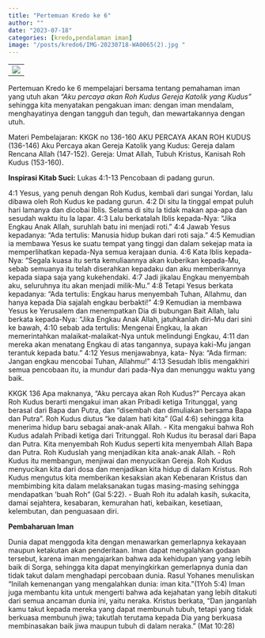 ```yaml
---
title: "Pertemuan Kredo ke 6"
author: ""
date: "2023-07-18"
categories: [kredo,pendalaman iman]
image: "/posts/kredo6/IMG-20230718-WA0065(2).jpg "
---
```


|                                                 |
|-------------------------------------------------|
| ![](/posts/kredo6/IMG-20230718-WA0065(2).jpg) 
Pertemuan Kredo ke 6 mempelajari bersama tentang pemahaman iman yang utuh akan *"Aku percaya akan Roh Kudus Gereja Katolik yang Kudus"* sehingga kita menyatakan pengakuan iman: dengan iman mendalam, menghayatinya dengan tangguh dan teguh, dan mewartakannya dengan utuh. 

Materi Pembelajaran: KKGK no 136-160 AKU PERCAYA AKAN ROH KUDUS (136-146) Aku Percaya akan Gereja Katolik yang Kudus: Gereja dalam Rencana Allah (147-152). Gereja: Umat Allah, Tubuh Kristus, Kanisah Roh Kudus (153-160).

**Inspirasi Kitab Suci:** Lukas 4:1-13 Pencobaan di padang gurun. 

4:1 Yesus, yang penuh dengan Roh Kudus, kembali dari sungai Yordan, lalu dibawa oleh Roh Kudus ke padang gurun. 4:2 Di situ Ia tinggal empat puluh hari lamanya dan dicobai Iblis. Selama di situ Ia tidak makan apa-apa dan sesudah waktu itu Ia lapar. 4:3 Lalu berkatalah Iblis kepada-Nya: "Jika Engkau Anak Allah, suruhlah batu ini menjadi roti." 4:4 Jawab Yesus kepadanya: "Ada tertulis: Manusia hidup bukan dari roti saja." 4:5 Kemudian ia membawa Yesus ke suatu tempat yang tinggi dan dalam sekejap mata ia memperlihatkan kepada-Nya semua kerajaan dunia. 4:6 Kata Iblis kepada-Nya: "Segala kuasa itu serta kemuliaannya akan kuberikan kepada-Mu, sebab semuanya itu telah diserahkan kepadaku dan aku memberikannya kepada siapa saja yang kukehendaki. 4:7 Jadi jikalau Engkau menyembah aku, seluruhnya itu akan menjadi milik-Mu." 4:8 Tetapi Yesus berkata kepadanya: "Ada tertulis: Engkau harus menyembah Tuhan, Allahmu, dan hanya kepada Dia sajalah engkau berbakti!" 4:9 Kemudian ia membawa Yesus ke Yerusalem dan menempatkan Dia di bubungan Bait Allah, lalu berkata kepada-Nya: "Jika Engkau Anak Allah, jatuhkanlah diri-Mu dari sini ke bawah, 4:10 sebab ada tertulis: Mengenai Engkau, Ia akan memerintahkan malaikat-malaikat-Nya untuk melindungi Engkau, 4:11 dan mereka akan menatang Engkau di atas tangannya, supaya kaki-Mu jangan terantuk kepada batu." 4:12 Yesus menjawabnya, kata- Nya: "Ada firman: Jangan engkau mencobai Tuhan, Allahmu!" 4:13 Sesudah Iblis mengakhiri semua pencobaan itu, ia mundur dari pada-Nya dan menunggu waktu yang baik. 

KKGK 136 Apa maknanya, "Aku percaya akan Roh Kudus?" 
Percaya akan Roh Kudus berarti mengakui iman akan Pribadi ketiga Tritunggal, yang berasal dari Bapa dan Putra, dan "disembah dan dimuliakan bersama Bapa dan Putra". Roh Kudus diutus "ke dalam hati kita" (Gal 4:6) sehingga kita menerima hidup baru sebagai anak-anak Allah.
-   Kita mengakui bahwa Roh Kudus adalah Pribadi ketiga dari Tritunggal. Roh Kudus itu berasal dari Bapa dan Putra. Kita menyembah Roh Kudus seperti kita menyembah Allah Bapa dan Putra. Roh Kuduslah yang menjadikan kita anak-anak Allah.
-   Roh Kudus itu membangun, menjiwai dan menyucikan Gereja. Roh Kudus menyucikan kita dari dosa dan menjadikan kita hidup di dalam Kristus. Roh Kudus mengutus kita memberikan kesaksian akan Kebenaran Kristus dan membimbing kita dalam melaksanakan tugas masing-masing sehingga mendapatkan 'buah Roh" (Gal 5:22).
-   Buah Roh itu adalah kasih, sukacita, damai sejahtera, kesabaran, kemurahan hati, kebaikan, kesetiaan, kelembutan, dan penguasaan diri.

**Pembaharuan Iman**

Dunia dapat menggoda kita dengan menawarkan gemerlapnya kekayaan maupun ketakutan akan penderitaan. Iman dapat mengalahkan godaan tersebut, karena iman mengajarkan bahwa ada kehidupan yang yang lebih baik di Sorga, sehingga kita dapat menyingkirkan gemerlapnya dunia dan tidak takut dalam menghadapi percobaan dunia. Rasul Yohanes menuliskan "Inilah kemenangan yang mengalahkan dunia: iman kita."(1Yoh 5:4) Iman juga membantu kita untuk mengerti bahwa ada kejahatan yang lebih ditakuti dari semua ancaman dunia ini, yaitu neraka. Kristus berkata, "Dan janganlah kamu takut kepada mereka yang dapat membunuh tubuh, tetapi yang tidak berkuasa membunuh jiwa; takutlah terutama kepada Dia yang berkuasa membinasakan baik jiwa maupun tubuh di dalam neraka." (Mat 10:28)

